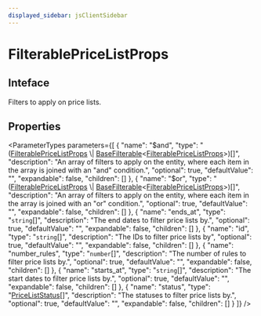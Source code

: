 ```yaml
---
displayed_sidebar: jsClientSidebar
---
```



# FilterablePriceListProps

## Inteface

Filters to apply on price lists.

## Properties

<ParameterTypes parameters={[
  {
    "name": "$and",
    "type": "([FilterablePriceListProps](internal.internal-1.PricingTypes.FilterablePriceListProps.mdx) \\| [BaseFilterable](../../DAL/interfaces/internal.internal-1.DAL.BaseFilterable.mdx)&#60;[FilterablePriceListProps](internal.internal-1.PricingTypes.FilterablePriceListProps.mdx)&#62;)[]",
    "description": "An array of filters to apply on the entity, where each item in the array is joined with an \"and\" condition.",
    "optional": true,
    "defaultValue": "",
    "expandable": false,
    "children": []
  },
  {
    "name": "$or",
    "type": "([FilterablePriceListProps](internal.internal-1.PricingTypes.FilterablePriceListProps.mdx) \\| [BaseFilterable](../../DAL/interfaces/internal.internal-1.DAL.BaseFilterable.mdx)&#60;[FilterablePriceListProps](internal.internal-1.PricingTypes.FilterablePriceListProps.mdx)&#62;)[]",
    "description": "An array of filters to apply on the entity, where each item in the array is joined with an \"or\" condition.",
    "optional": true,
    "defaultValue": "",
    "expandable": false,
    "children": []
  },
  {
    "name": "ends_at",
    "type": "`string`[]",
    "description": "The end dates to filter price lists by.",
    "optional": true,
    "defaultValue": "",
    "expandable": false,
    "children": []
  },
  {
    "name": "id",
    "type": "`string`[]",
    "description": "The IDs to filter price lists by",
    "optional": true,
    "defaultValue": "",
    "expandable": false,
    "children": []
  },
  {
    "name": "number_rules",
    "type": "`number`[]",
    "description": "The number of rules to filter price lists by.",
    "optional": true,
    "defaultValue": "",
    "expandable": false,
    "children": []
  },
  {
    "name": "starts_at",
    "type": "`string`[]",
    "description": "The start dates to filter price lists by.",
    "optional": true,
    "defaultValue": "",
    "expandable": false,
    "children": []
  },
  {
    "name": "status",
    "type": "[PriceListStatus](../enums/internal.internal-1.PricingTypes.PriceListStatus.mdx)[]",
    "description": "The statuses to filter price lists by.",
    "optional": true,
    "defaultValue": "",
    "expandable": false,
    "children": []
  }
]} />
